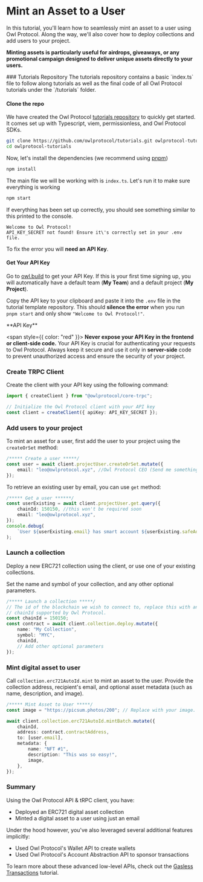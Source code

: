 
# Mint an Asset to a User

In this tutorial, you'll learn how to seamlessly mint an asset to a user using Owl Protocol. Along the way, we'll also cover how to deploy collections and add users to your project.

**Minting assets is particularly useful for airdrops, giveaways, or any promotional campaign designed to deliver unique assets directly to your users.**

<Steps>
### Tutorials Repository
<Callout>
    The tutorials repository contains a basic `index.ts` file to follow along tutorials as well as the final code of all Owl Protocol tutorials under the `/tutorials` folder.
</Callout>

#### Clone the repo

We have created the Owl Protocol [tutorials repository](https://github.com/owlprotocol/tutorials.git) to quickly get started. It comes set up with Typescript, viem, permissionless, and Owl Protocol SDKs.

```bash
git clone https://github.com/owlprotocol/tutorials.git owlprotocol-tutorials
cd owlprotocol-tutorials
```

Now, let's install the dependencies (we recommend using [pnpm](https://pnpm.io/))

```sh npm2yarn
npm install
```

The main file we will be working with is `index.ts`. Let's run it to make sure everything is working

```sh npm2yarn
npm start
```

If everything has been set up correctly, you should see something similar to this printed to the console.

```
Welcome to Owl Protocol!
API_KEY_SECRET not found! Ensure it\'s correctly set in your .env file.
```

To fix the error you will **need an API Key**.

#### Get Your API Key

Go to [owl.build](https://owl.build) to get your API Key. If this is your first time signing up, you will automatically have a default team (**My Team**) and a default project (**My Project**).

Copy the API key to your clipboard and paste it into the `.env` file in the tutorial template repository. This should **silence the error** when you run `pnpm start` and only show `"Welcome to Owl Protocol!"`.

<Callout type="warning">
  **API Key**

<span style={{ color: "red" }}>
    **Never expose your API Key in the frontend or client-side code.**
</span>
Your API Key is crucial for authenticating your requests to Owl Protocol. Always
keep it secure and use it only in **server-side** code to prevent unauthorized access
and ensure the security of your project.

</Callout>


<Screenshot src={projectApiKey} alt="projectApiKey" />

### Create TRPC Client

Create the client with your API key using the following command:

```ts copy showLineNumbers
import { createClient } from "@owlprotocol/core-trpc";

// Initialize the Owl Protocol client with your API key
const client = createClient({ apiKey: API_KEY_SECRET });
```

### Add users to your project

To mint an asset for a user, first add the user to your project using the `createOrSet` method:

```ts copy showLineNumbers
/***** Create a user *****/
const user = await client.projectUser.createOrSet.mutate({
    email: "leo@owlprotocol.xyz", //Owl Protocol CEO (Send me something cool!)
});
```

To retrieve an existing user by email, you can use `get` method:

```typescript
/***** Get a user ******/
const userExisting = await client.projectUser.get.query({
    chainId: 150150, //this won't be required soon
    email: "leo@owlprotocol.xyz",
});
console.debug(
    `User ${userExisting.email} has smart account ${userExisting.safeAddress}`
);
```

### Launch a collection

Deploy a new ERC721 collection using the client, or use one of your existing collections.

Set the name and symbol of your collection, and any other optional parameters.

```ts copy showLineNumbers
/***** Launch a collection *****/
// The id of the blockchain we wish to connect to, replace this with any
// chainId supported by Owl Protocol.
const chainId = 150150;
const contract = await client.collection.deploy.mutate({
    name: "My Collection",
    symbol: "MYC",
    chainId,
    // Add other optional parameters
});
```

### Mint digital asset to user

Call `collection.erc721AutoId.mint` to mint an asset to the user. Provide the collection address, recipient's email, and optional asset metadata (such as name, description, and image).

```ts copy showLineNumbers
/***** Mint Asset to User *****/
const image = "https://picsum.photos/200"; // Replace with your image. Make sure the image is properly hosted online.

await client.collection.erc721AutoId.mintBatch.mutate({
    chainId,
    address: contract.contractAddress,
    to: [user.email],
    metadata: {
        name: "NFT #1",
        description: "This was so easy!",
        image,
    },
});
```

</Steps>

### Summary

Using the Owl Protocol API & tRPC client, you have:

-   Deployed an ERC721 digital asset collection
-   Minted a digital asset to a user using just an email

Under the hood however, you've also leveraged several additional features implicitly:

-   Used Owl Protocol's Wallet API to create wallets
-   Used Owl Protocol's Account Abstraction API to sponsor transactions

To learn more about these advanced low-level APIs, check out the [Gasless Transactions](../tutorials-account-abstraction/gasless-transactions.mdx) tutorial.
